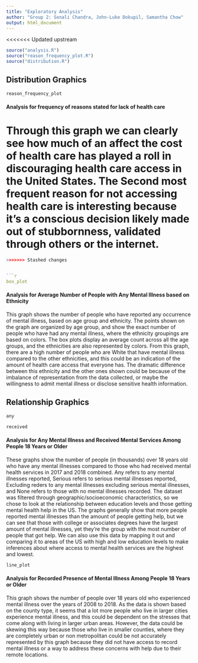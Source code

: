 ```yaml
---
title: "Exploratory Analysis"
author: "Group 2: Sonali Chandra, John-Luke Dokupil, Samantha Chow"
output: html_document
---
```

<<<<<<< Updated upstream
```r
source("analysis.R")
source("reason_frequency_plot.R")
source("distribution.R")
```

## Distribution Graphics

```r
reason_frequency_plot
```

#### Analysis for frequency of reasons stated for lack of health care
Through this graph we can clearly see how much of an affect the cost of health care has played a roll in discouraging health care access in the United States. The Second most frequent reason for not accessing health care is interesting because it's a conscious decision likely made out of stubbornness, validated through others or the internet.
=======

```r
>>>>>>> Stashed changes


```r
box_plot
```

#### Analysis for Average Number of People with Any Mental Illness based on Ethnicity
This graph shows the number of people who have reported any occurrence of mental illness, based on age group and ethnicity. The points shown on the graph are organized by age group, and show the exact number of people who have had any mental illness, where the ethnicity groupings are based on colors. The box plots display an average count across all the age groups, and the ethnicities are also represented by colors. From this graph, there are a high number of people who are White that have mental illness compared to the other ethnicities, and this could be an indication of the amount of health care access that everyone has. The dramatic difference between this ethnicity and the other ones shown could be because of the imbalance of representation from the data collected, or maybe the willingness to admit mental illness or disclose sensitive health information.


## Relationship Graphics

```r
any
```


```r
received
```

#### Analysis for Any Mental Illness and Received Mental Services Among People 18 Years or Older
These graphs show the number of people (in thousands) over 18 years old who have any mental illnesses compared to
those who had received mental health services in 2017 and 2018 combined. Any refers to any mental illnesses reported,
Serious refers to serious mental illnesses reported, Excluding reders to any mental illnesses excluding serious mental illnesses, and None refers to those with no mental illnesses recorded.
The dataset was filtered through geographic/socioeconomic characteristics, so we
chose to look at the relationship between education levels and those getting mental health help in the US. 
The graphs generally show that more people reported mental illnesses than the amount of people getting
help, but we can see that those with college or associates degrees have the largest amount of mental illnesses, yet
they're the group with the most number of people that got help. We can also use this data by mapping it out
and comparing it to areas of the US with high and low education levels to make inferences about where access to mental 
health services are the highest and lowest.


```r
line_plot
```

#### Analysis for Recorded Presence of Mental Illness Among People 18 Years or Older
This graph shows the number of people over 18 years old who experienced mental illness over the years of 2008 to 2018. As the data is shown based on the county type, it seems that a lot more people who live in larger cities experience mental illness, and this could be dependent on the stresses that come along with living in larger urban areas. However, the data could be skewing this way because those who live in smaller counties, where they are completely urban or non metropolitan could be not accurately represented by this graph because they did not have access to record mental illness or a way to address these concerns with help due to their remote locations. 
